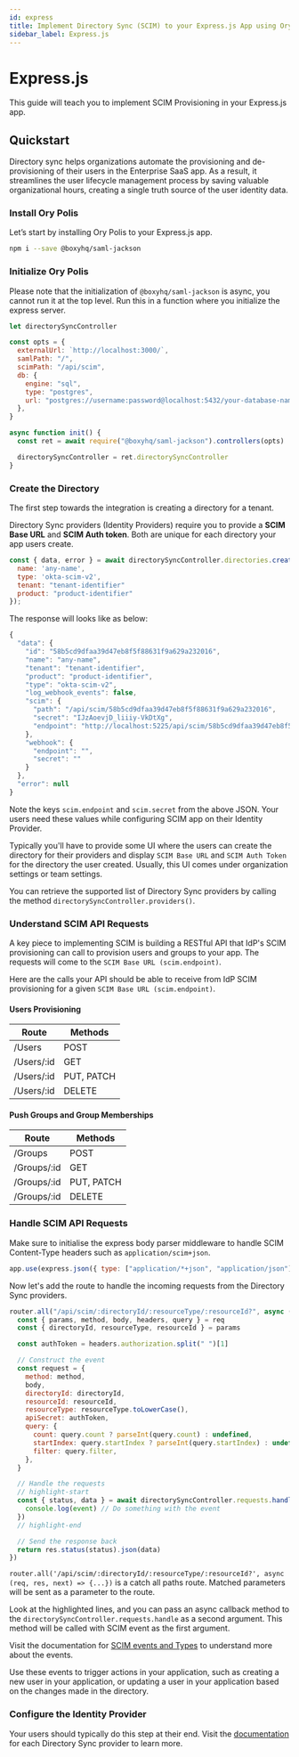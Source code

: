 ```yaml
---
id: express
title: Implement Directory Sync (SCIM) to your Express.js App using Ory Polis
sidebar_label: Express.js
---
```



# Express.js

This guide will teach you to implement SCIM Provisioning in your Express.js app.

## Quickstart

Directory sync helps organizations automate the provisioning and de-provisioning of their users in the Enterprise SaaS app. As a
result, it streamlines the user lifecycle management process by saving valuable organizational hours, creating a single truth
source of the user identity data.

### Install Ory Polis

Let’s start by installing Ory Polis to your Express.js app.

```bash
npm i --save @boxyhq/saml-jackson
```

### Initialize Ory Polis

Please note that the initialization of `@boxyhq/saml-jackson` is async, you cannot run it at the top level. Run this in a function
where you initialize the express server.

```javascript
let directorySyncController

const opts = {
  externalUrl: `http://localhost:3000/`,
  samlPath: "/",
  scimPath: "/api/scim",
  db: {
    engine: "sql",
    type: "postgres",
    url: "postgres://username:password@localhost:5432/your-database-name",
  },
}

async function init() {
  const ret = await require("@boxyhq/saml-jackson").controllers(opts)

  directorySyncController = ret.directorySyncController
}
```

### Create the Directory

The first step towards the integration is creating a directory for a tenant.

Directory Sync providers (Identity Providers) require you to provide a **SCIM Base URL** and **SCIM Auth token**. Both are unique
for each directory your app users create.

```javascript
const { data, error } = await directorySyncController.directories.create({
  name: 'any-name',
  type: 'okta-scim-v2',
  tenant: "tenant-identifier"
  product: "product-identifier"
});
```

The response will looks like as below:

```javascript
{
  "data": {
    "id": "58b5cd9dfaa39d47eb8f5f88631f9a629a232016",
    "name": "any-name",
    "tenant": "tenant-identifier",
    "product": "product-identifier",
    "type": "okta-scim-v2",
    "log_webhook_events": false,
    "scim": {
      "path": "/api/scim/58b5cd9dfaa39d47eb8f5f88631f9a629a232016",
      "secret": "IJzAoevjD_liiiy-VkDtXg",
      "endpoint": "http://localhost:5225/api/scim/58b5cd9dfaa39d47eb8f5f88631f9a629a232016"
    },
    "webhook": {
      "endpoint": "",
      "secret": ""
    }
  },
  "error": null
}
```

Note the keys `scim.endpoint` and `scim.secret` from the above JSON. Your users need these values while configuring SCIM app on
their Identity Provider.

Typically you'll have to provide some UI where the users can create the directory for their providers and display `SCIM Base URL`
and `SCIM Auth Token` for the directory the user created. Usually, this UI comes under organization settings or team settings.

You can retrieve the supported list of Directory Sync providers by calling the method `directorySyncController.providers()`.

### Understand SCIM API Requests

A key piece to implementing SCIM is building a RESTful API that IdP's SCIM provisioning can call to provision users and groups to
your app. The requests will come to the `SCIM Base URL (scim.endpoint)`.

Here are the calls your API should be able to receive from IdP SCIM provisioning for a given `SCIM Base URL (scim.endpoint)`.

#### Users Provisioning

| Route      | Methods    |
| ---------- | ---------- |
| /Users     | POST       |
| /Users/:id | GET        |
| /Users/:id | PUT, PATCH |
| /Users/:id | DELETE     |

#### Push Groups and Group Memberships

| Route       | Methods    |
| ----------- | ---------- |
| /Groups     | POST       |
| /Groups/:id | GET        |
| /Groups/:id | PUT, PATCH |
| /Groups/:id | DELETE     |

### Handle SCIM API Requests

Make sure to initialise the express body parser middleware to handle SCIM Content-Type headers such as `application/scim+json`.

```javascript
app.use(express.json({ type: ["application/*+json", "application/json"] }))
```

Now let's add the route to handle the incoming requests from the Directory Sync providers.

```javascript
router.all("/api/scim/:directoryId/:resourceType/:resourceId?", async (req, res, next) => {
  const { params, method, body, headers, query } = req
  const { directoryId, resourceType, resourceId } = params

  const authToken = headers.authorization.split(" ")[1]

  // Construct the event
  const request = {
    method: method,
    body,
    directoryId: directoryId,
    resourceId: resourceId,
    resourceType: resourceType.toLowerCase(),
    apiSecret: authToken,
    query: {
      count: query.count ? parseInt(query.count) : undefined,
      startIndex: query.startIndex ? parseInt(query.startIndex) : undefined,
      filter: query.filter,
    },
  }

  // Handle the requests
  // highlight-start
  const { status, data } = await directorySyncController.requests.handle(request, async (event) => {
    console.log(event) // Do something with the event
  })
  // highlight-end

  // Send the response back
  return res.status(status).json(data)
})
```

`router.all('/api/scim/:directoryId/:resourceType/:resourceId?', async (req, res, next) => {...})` is a catch all paths route.
Matched parameters will be sent as a parameter to the route.

Look at the highlighted lines, and you can pass an async callback method to the `directorySyncController.requests.handle` as a
second argument. This method will be called with SCIM event as the first argument.

Visit the documentation for [SCIM events and Types](../events.mdx) to understand more about the events.

Use these events to trigger actions in your application, such as creating a new user in your application, or updating a user in
your application based on the changes made in the directory.

### Configure the Identity Provider

Your users should typically do this step at their end. Visit the [documentation](../../directory-sync/providers/) for each
Directory Sync provider to learn more.
